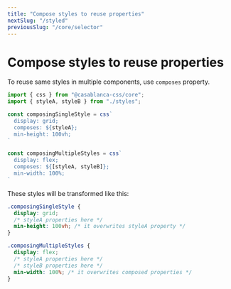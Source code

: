 ```yaml
---
title: "Compose styles to reuse properties"
nextSlug: "/styled"
previousSlug: "/core/selector"
---
```


# Compose styles to reuse properties

To reuse same styles in multiple components, use `composes` property.

```ts
import { css } from "@casablanca-css/core";
import { styleA, styleB } from "./styles";

const composingSingleStyle = css`
  display: grid;
  composes: ${styleA};
  min-height: 100vh;
`

const composingMultipleStyles = css`
  display: flex;
  composes: ${[styleA, styleB]};
  min-width: 100%;
`
```

These styles will be transformed like this:

```css
.composingSingleStyle {
  display: grid;
  /* styleA properties here */
  min-height: 100vh; /* it overwrites styleA property */
}

.composingMultipleStyles {
  display: flex;
  /* styleA properties here */
  /* styleB properties here */
  min-width: 100%; /* it overwrites composed properties */
}

```